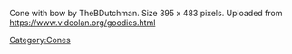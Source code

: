 Cone with bow by TheBDutchman. Size 395 x 483 pixels. Uploaded from https://www.videolan.org/goodies.html [[Category:Cones]]